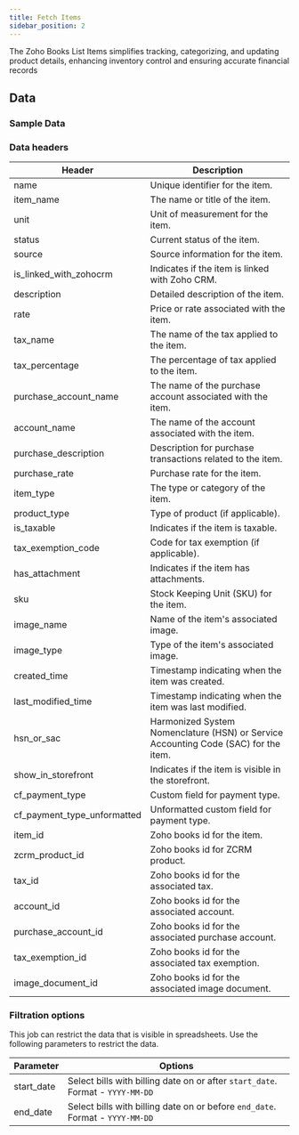 ```yaml
---
title: Fetch Items
sidebar_position: 2
---
```



The Zoho Books List Items simplifies tracking, categorizing, and updating product details, enhancing inventory control and ensuring accurate financial records


<AddJob
  template="gsheet_zoho_books_db_get_items"
/>


## Data

### Sample Data

<Gsheet
  src="https://docs.google.com/spreadsheets/d/1-gX-uq5YrTW-6gQJYM-mNXitEOfJLTiQCvPtV8CR1Yc/edit#gid=760434528"
/>


### Data headers

| Header                      | Description                                               |
|-----------------------------|-----------------------------------------------------------|
| name                        | Unique identifier for the item.                            |
| item_name                   | The name or title of the item.                             |
| unit                        | Unit of measurement for the item.                          |
| status                      | Current status of the item.                                |
| source                      | Source information for the item.                           |
| is_linked_with_zohocrm      | Indicates if the item is linked with Zoho CRM.             |
| description                 | Detailed description of the item.                          |
| rate                        | Price or rate associated with the item.                    |
| tax_name                    | The name of the tax applied to the item.                   |
| tax_percentage              | The percentage of tax applied to the item.                 |
| purchase_account_name       | The name of the purchase account associated with the item. |
| account_name                | The name of the account associated with the item.          |
| purchase_description        | Description for purchase transactions related to the item. |
| purchase_rate               | Purchase rate for the item.                                |
| item_type                   | The type or category of the item.                          |
| product_type                | Type of product (if applicable).                           |
| is_taxable                  | Indicates if the item is taxable.                          |
| tax_exemption_code          | Code for tax exemption (if applicable).                   |
| has_attachment              | Indicates if the item has attachments.                     |
| sku                         | Stock Keeping Unit (SKU) for the item.                     |
| image_name                  | Name of the item's associated image.                       |
| image_type                  | Type of the item's associated image.                       |
| created_time                | Timestamp indicating when the item was created.            |
| last_modified_time          | Timestamp indicating when the item was last modified.     |
| hsn_or_sac                  | Harmonized System Nomenclature (HSN) or Service Accounting Code (SAC) for the item. |
| show_in_storefront          | Indicates if the item is visible in the storefront.        |
| cf_payment_type             | Custom field for payment type.                             |
| cf_payment_type_unformatted | Unformatted custom field for payment type.                 |
| item_id                     | Zoho books id for the item.                            |
| zcrm_product_id             | Zoho books id for ZCRM product.                             |
| tax_id                      | Zoho books id for the associated tax.                         |
| account_id                  | Zoho books id for the associated account.                     |
| purchase_account_id         | Zoho books id for the associated purchase account.           |
| tax_exemption_id            | Zoho books id for the associated tax exemption.               |
| image_document_id           | Zoho books id for the associated image document.             |



### Filtration options

This job can restrict the data that is visible in spreadsheets. Use the following parameters to restrict the data.

| Parameter | Options |
|----|----|
| start_date | Select bills with billing date on or after `start_date`. Format - `YYYY-MM-DD` |
| end_date | Select bills with billing date on or before `end_date`. Format - `YYYY-MM-DD` |



<!---
## Others

### Similar jobs

Similar sort of data can be achieved by using get accounting transaction job and filtering it by invoice type. 

### Reports that use this job

Here are some of the report templates that use this job: 
-->